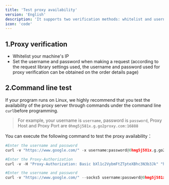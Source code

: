 ```yaml
---
title: 'Test proxy availability'
version: 'English'
description: 'It supports two verification methods: whitelist and username and password. It is recommended that you test it on this machine first. After the test is OK, you can use it normally.'
icon: 'code'
---
```


## 1.Proxy verification
- Whitelist your machine's IP
- Set the username and password when making a request (according to the request library settings used, the username and password used for proxy verification can be obtained on the order details page)

## 2.Command line test
If your program runs on Linux, we highly recommend that you test the availability of the proxy server through commands under the command line `curl`before programming.

> For example, your username is `username`, password is `password`, Proxy Host and Proxy Port are `0hmg5j581x.g.go2proxy.com:16888`

You can execute the following command to test the proxy availability：

<CodeGroup>

```python HTTP Proxy
#Enter the username and password
curl -v "https://www.google.com/" -x username:password@0hmg5j581x.g.go2proxy.com:16888

#Enter the Proxy-Authorization
curl -v -H "Proxy-Authorization: Basic bXl1c2VybmFtZTpteXBhc3N3b3Jk" "https://www.google.com/" -x 0hmg5j581x.g.go2proxy.com:16888
```

```python SOCKS Proxy
#Enter the username and password
curl -v "https://www.google.com/" --socks5 username:password@0hmg5j581x.g.go2proxy.com:16888
```

</CodeGroup>
